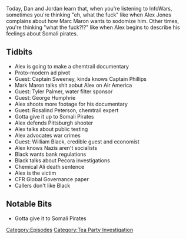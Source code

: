{{DEFAULTSORT:
    #_EPISODE_0254:April 9-10, 2009
}}{{Episode
    | title             = April 9-10, 2009
    | caption           = Listen to this episode on [https://knowledgefight.libsyn.com/knowledge-fight-april-9-10-2009 Libsyn] [https://open.spotify.com/episode/4wHDIoWurr5gCanbsrt8aQ Spotify]
    | episodeNumber     = 254
    | length            = 01:41:59
    | airDate           = January 21, 2019
    | coverageStartDate = April 9, 2009
    | coverageEndDate   = April 10, 2009
    | episodeType       = [[:Category:Tea Party Investigation|Tea Party Investigation]]
    | appearance        = [[Captain Sweeney]], [[Captain Phillips]], [[Mark Maron]], [[Tyler Palmer]], [[George Humphrie]], [[Rosalind Peterson]], [[William Black]], [[Chemical Ali]]
    | previousEpisode   = [[253: January 15, 2019]]
    | nextEpisode       = [[255: September 25, 2011]]
}}

{{Stub}}

Today, Dan and Jordan learn that, when you're listening to InfoWars, sometimes you're thinking "eh, what the fuck" like when Alex Jones complains about how Marc Maron wants to sodomize him. Other times, you're thinking "what the fuck?!?" like when Alex begins to describe his feelings about Somali pirates.

==Tidbits==

*Alex is going to make a chemtrail documentary
*Proto-modern ad pivot
*Guest: Captain Sweeney, kinda knows Captain Phillips
*Mark Maron talks shit aobut Alex on Air America
*Guest: Tyler Palmer, water filter sponsor
*Guest: George Humphrie
*Alex shoots more footage for his documentary
*Guest: Rosalind Peterson, chemtrail expert
*Gotta give it up to Somali Pirates
*Alex defends Pittsburgh shooter
*Alex talks about public testing
*Alex advocates war crimes
*Guest: William Black, credible guest and economist
*Alex knows Nazis aren't socialists
*Black wants bank regulations
*Black talks about Pecora investigations
*Chemical Ali death sentence
*Alex is the victim
*CFR Global Governance paper
*Callers don't like Black

==Notable Bits==

*Gotta give it to Somali Pirates

[[Category:Episodes]]
[[Category:Tea Party Investigation]]
